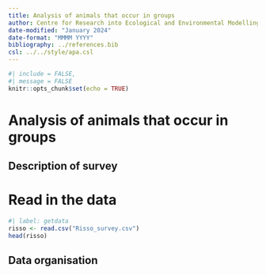 ```yaml
---
title: Analysis of animals that occur in groups
author: Centre for Research into Ecological and Environmental Modelling <br> **University of St Andrews**
date-modified: "January 2024"
date-format: "MMMM YYYY"
bibliography: ../references.bib
csl: ../../style/apa.csl
---
```


```r
#| include = FALSE,
#| message = FALSE
knitr::opts_chunk$set(echo = TRUE)
```

# Analysis of animals that occur in groups

## Description of survey



# Read in the data
```r
#| label: getdata
risso <- read.csv("Risso_survey.csv")
head(risso)
```

## Data organisation

